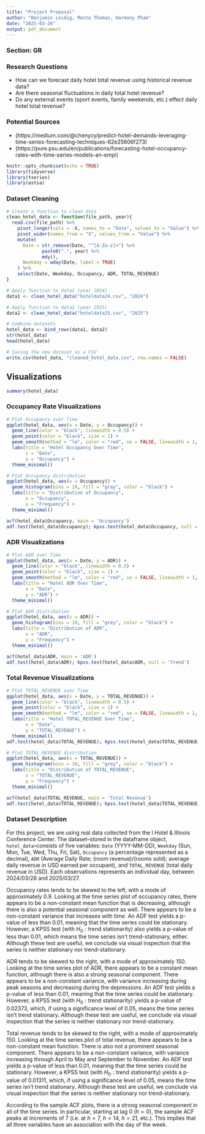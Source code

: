 ```yaml
---
title: "Project Proposal"
author: "Benjamin Leidig, Monte Thomas, Harmony Pham"
date: "2025-03-26"
output: pdf_document
---
```


### Section: GR




### Research Questions
* How can we forecast daily hotel total revenue using historical revenue data?
* Are there seasonal fluctuations in daily total hotel revenue?
* Do any external events (sport events, family weekends, etc.) effect daily hotel total revenue?




### Potential Sources
* (https://medium.com/@chenycy/predict-hotel-demands-leveraging-time-series-forecasting-techniques-62e25606f273)
* (https://pure.psu.edu/en/publications/forecasting-hotel-occupancy-rates-with-time-series-models-an-empi)




```r
knitr::opts_chunk$set(echo = TRUE)
library(tidyverse)
library(tseries)
library(astsa)
```



\newpage
### Dataset Cleaning

```r
# Create a function to clean data
clean_hotel_data <- function(file_path, year){
  read.csv(file_path) %>%
    pivot_longer(cols = -X, names_to = "Date", values_to = "Value") %>%
    pivot_wider(names_from = "X", values_from = "Value") %>%
    mutate(
      Date = str_remove(Date, "^[A-Za-z]+") %>% 
             paste0(".", year) %>%  
             mdy(),
      Weekday = wday(Date, label = TRUE)
    ) %>%
    select(Date, Weekday, Occupancy, ADR, TOTAL_REVENUE)
}
```

```r
# Apply function to data1 (year 2024)
data1 <- clean_hotel_data("hoteldata24.csv", "2024")

# Apply function to data2 (year 2025)
data2 <- clean_hotel_data("hoteldata25.csv", "2025")

# Combine datasets
hotel_data <- bind_rows(data1, data2)
str(hotel_data)
head(hotel_data)

# Saving the new dataset as a CSV
write.csv(hotel_data, "cleaned_hotel_data.csv", row.names = FALSE)
```



\newpage
## Visualizations

```r
summary(hotel_data)
```

\newpage
### Occupancy Rate Visualizations

```r
# Plot Occupancy over Time
ggplot(hotel_data, aes(x = Date, y = Occupancy)) +
  geom_line(color = "black", linewidth = 0.5) +
  geom_point(color = "black", size = 1) +
  geom_smooth(method = "lm", color = "red", se = FALSE, linewidth = 1, linetype = 2) +
  labs(title = "Hotel Occupancy Over Time",
       x = "Date",
       y = "Occupancy") +
  theme_minimal()
```
```r
# Plot Occupancy distribution
ggplot(hotel_data, aes(x = Occupancy)) +
  geom_histogram(bins = 10, fill = "gray", color = "black") +
  labs(title = "Distribution of Occupancy",
       x = "Occupancy",
       y = "Frequency") +
  theme_minimal()
```
```r
acf(hotel_data$Occupancy, main = 'Occupancy')
adf.test(hotel_data$Occupancy); kpss.test(hotel_data$Occupancy, null = 'Trend')
```


\newpage
### ADR Visualizations

```r
# Plot ADR over Time
ggplot(hotel_data, aes(x = Date, y = ADR)) +
  geom_line(color = "black", linewidth = 0.5) +
  geom_point(color = "black", size = 1) +
  geom_smooth(method = "lm", color = "red", se = FALSE, linewidth = 1, linetype = 2) +
  labs(title = "Hotel ADR Over Time",
       x = "Date",
       y = "ADR") +
  theme_minimal()
```
```r
# Plot ADR distribution
ggplot(hotel_data, aes(x = ADR)) +
  geom_histogram(bins = 10, fill = "grey", color = "black") +
  labs(title = "Distribution of ADR",
       x = "ADR",
       y = "Frequency") +
  theme_minimal()
```
```r
acf(hotel_data$ADR, main = 'ADR')
adf.test(hotel_data$ADR); kpss.test(hotel_data$ADR, null = 'Trend')
```

\newpage
### Total Revenue Visualizations

```r
# Plot TOTAL_REVENUE over Time
ggplot(hotel_data, aes(x = Date, y = TOTAL_REVENUE)) +
  geom_line(color = "black", linewidth = 0.5) +
  geom_point(color = "black", size = 1) +
  geom_smooth(method = "lm", color = "red", se = FALSE, linewidth = 1, linetype = 2) +
  labs(title = "Hotel TOTAL_REVENUE Over Time",
       x = "Date",
       y = "TOTAL_REVENUE") +
  theme_minimal()
adf.test(hotel_data$TOTAL_REVENUE); kpss.test(hotel_data$TOTAL_REVENUE, null = 'Trend')
```

```r
# Plot TOTAL_REVENUE distribution
ggplot(hotel_data, aes(x = TOTAL_REVENUE)) +
  geom_histogram(bins = 10, fill = "grey", color = "black") +
  labs(title = "Distribution of TOTAL_REVENUE",
       x = "TOTAL_REVENUE",
       y = "Frequency") +
  theme_minimal()
```
```r
acf(hotel_data$TOTAL_REVENUE, main = 'Total Revenue')
adf.test(hotel_data$TOTAL_REVENUE); kpss.test(hotel_data$TOTAL_REVENUE, null = 'Trend')
```


\newpage
### Dataset Description

For this project, we are using real data collected from the I Hotel & Illinois Conference Center. The dataset--stored in the dataframe object, `hotel_data`--consists of five variables: `Date` (YYYY-MM-DD), `Weekday` (Sun, Mon, Tue, Wed, Thu, Fri, Sat), `Occupancy` (a percentage represented as a decimal), `ADR` (Average Daily Rate; (room revenue)/(rooms sold); average daily revenue in USD earned per occupant), and `TOTAL_REVENUE` (total daily revenue in USD). Each observations represents an individual day, between 2024/03/28 and 2025/03/27.

Occupancy rates tends to be skewed to the left, with a mode of approximately 0.9. Looking at the time series plot of occupancy rates, there appears to be a non-constant mean function that is decreasing, although there is also a potential seasonal component as well. There appears to be a non-constant variance that increases with time. An ADF test yields a p-value of less than 0.01, meaning that the time series could be stationary. However, a KPSS test (with $H_0:\text{trend stationarity}$) also yields a p-value of less than 0.01, which means the time series isn't trend-stationary, either. Although these test are useful, we conclude via visual inspection that the series is neither stationary nor trend-stationary.

ADR tends to be skewed to the right, with a mode of approximately 150. Looking at the time series plot of ADR, there appears to be a constant mean function, although there is also a strong seasonal component. There appears to be a non-constant variance, with variance increasing during peak seasons and decreasing during the depressions. An ADF test yields a p-value of less than 0.01, meaning that the time series could be stationary. However, a KPSS test (with $H_0:\text{trend stationarity}$) yields a p-value of 0.02373, which, if using a significance level of 0.05, means the time series isn't trend stationary. Although these test are useful, we conclude via visual inspection that the series is neither stationary nor trend-stationary.

Total revenue tends to be skewed to the right, with a mode of approximately 150. Looking at the time series plot of total revenue, there appears to be a non-constant mean function. There is also not a prominent seasonal component. There appears to be a non-constant variance, with variance increasing through April to May and September to November. An ADF test yields a p-value of less than 0.01, meaning that the time series could be stationary. However, a KPSS test (with $H_0:\text{trend stationarity}$) yields a p-value of 0.01311, which, if using a significance level of 0.05, means the time series isn't trend stationary. Although these test are useful, we conclude via visual inspection that the series is neither stationary nor trend-stationary.

According to the sample ACF plots, there is a strong seasonal component in all of the time series. In particular, starting at lag 0 ($h=0$), the sample ACF peaks at increments of 7 (i.e. at $h=7$, $h=14$, $h=21$, etc.). This implies that all three variables have an association with the day of the week.